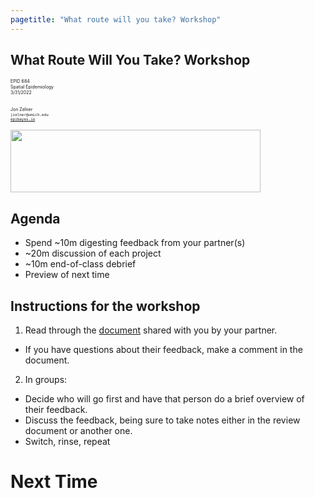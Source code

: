 ```yaml
---
pagetitle: "What route will you take? Workshop"
---
```


## <span class="alert">What Route Will You Take?</span> Workshop

<div class="paddeddiv">
  <p style="font-size:0.5em; text-align: left;">
      EPID 684  
      Spatial Epidemiology  
      3/31/2022  
      <br><br>
      Jon Zelner  
      `jzelner@umich.edu`  
      [`epibayes.io`](https://epibayes.io) 
    </p>
</div>

![](/images/epid_logo.png){.absolute bottom=0 right=50 width="400" height="100"}

## Agenda

- Spend ~10m digesting feedback from your partner(s)
- ~20m discussion of each project
- ~10m end-of-class debrief 
- Preview of next time 

## <span class="alert">Instructions</span> for the workshop

1. Read through the [document](https://docs.google.com/spreadsheets/d/1FPm0Tfysp5gJ3UlXzv7nxLFGHmzg8SIa26x2hxY5gtg/edit#gid=0) shared with you by your partner.
- If you have questions about their feedback, make a comment in the document.

2. In groups: 
  - Decide who will go first and have that person do a brief overview of their feedback.
  - Discuss the feedback, being sure to take notes either in the review document or another one. 
  - Switch, rinse, repeat

# Next Time

## {background-iframe="https://publish.obsidian.md/epibayes/Courses/EPID684/modules/Module+4/4.+Applications+of+the+multi-level+approach+to+spatial+health+data" background-interactive=true}
